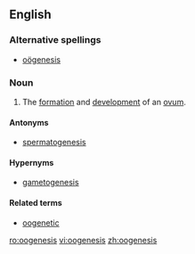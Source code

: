 ==English==
{{wikipedia}}
===Alternative spellings===
*[[oögenesis]]

===Noun===
{{en-noun|-}}

# {{biology}} The [[formation]] and [[development]] of an [[ovum]].

====Antonyms====
* [[spermatogenesis]]

====Hypernyms====
* [[gametogenesis]]

====Related terms====
* [[oogenetic]]

[[ro:oogenesis]]
[[vi:oogenesis]]
[[zh:oogenesis]]